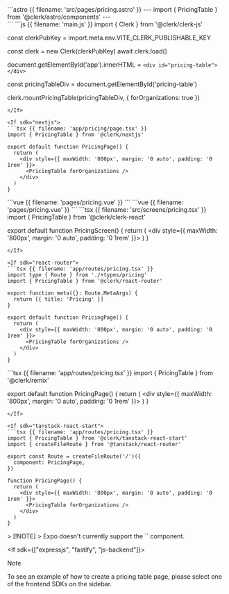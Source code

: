 <If sdk="astro">
  ```astro {{ filename: 'src/pages/pricing.astro' }}
  ---
  import { PricingTable } from '@clerk/astro/components'
  ---

  <html>
    <body>
      <div style="max-width: 800px; margin: 0 auto; padding: 0 1rem;">
        <PricingTable forOrganizations />
      </div>
    </body>
  </html>
  ```
</If>

<If sdk="js-frontend">
  ```js {{ filename: 'main.js' }}
  import { Clerk } from '@clerk/clerk-js'

  const clerkPubKey = import.meta.env.VITE_CLERK_PUBLISHABLE_KEY

  const clerk = new Clerk(clerkPubKey)
  await clerk.load()

  document.getElementById('app').innerHTML = `
    <div id="pricing-table"></div>
  `

  const pricingTableDiv = document.getElementById('pricing-table')

  clerk.mountPricingTable(pricingTableDiv, { forOrganizations: true })
  ```
</If>

<If sdk="nextjs">
  ```tsx {{ filename: 'app/pricing/page.tsx' }}
  import { PricingTable } from '@clerk/nextjs'

  export default function PricingPage() {
    return (
      <div style={{ maxWidth: '800px', margin: '0 auto', padding: '0 1rem' }}>
        <PricingTable forOrganizations />
      </div>
    )
  }
  ```
</If>

<If sdk="nuxt">
  ```vue {{ filename: 'pages/pricing.vue' }}
  <script setup lang="ts">
  // Components are automatically imported
  </script>

  <template>
    <main>
      <PricingTable forOrganizations />
    </main>
  </template>
  ```
</If>

<If sdk="vue">
  ```vue {{ filename: 'pages/pricing.vue' }}
  <script setup lang="ts">
  import { PricingTable } from '@clerk/vue'
  </script>

  <template>
    <main>
      <PricingTable forOrganizations />
    </main>
  </template>
  ```
</If>

<If sdk="react">
  ```tsx {{ filename: 'src/screens/pricing.tsx' }}
  import { PricingTable } from '@clerk/clerk-react'

  export default function PricingScreen() {
    return (
      <div style={{ maxWidth: '800px', margin: '0 auto', padding: '0 1rem' }}>
        <PricingTable forOrganizations />
      </div>
    )
  }
  ```
</If>

<If sdk="react-router">
  ```tsx {{ filename: 'app/routes/pricing.tsx' }}
  import type { Route } from './+types/pricing'
  import { PricingTable } from '@clerk/react-router'

  export function meta({}: Route.MetaArgs) {
    return [{ title: 'Pricing' }]
  }

  export default function PricingPage() {
    return (
      <div style={{ maxWidth: '800px', margin: '0 auto', padding: '0 1rem' }}>
        <PricingTable forOrganizations />
      </div>
    )
  }
  ```
</If>

<If sdk="remix">
  ```tsx {{ filename: 'app/routes/pricing.tsx' }}
  import { PricingTable } from '@clerk/remix'

  export default function PricingPage() {
    return (
      <div style={{ maxWidth: '800px', margin: '0 auto', padding: '0 1rem' }}>
        <PricingTable forOrganizations />
      </div>
    )
  }
  ```
</If>

<If sdk="tanstack-react-start">
  ```tsx {{ filename: 'app/routes/pricing.tsx' }}
  import { PricingTable } from '@clerk/tanstack-react-start'
  import { createFileRoute } from '@tanstack/react-router'

  export const Route = createFileRoute('/')({
    component: PricingPage,
  })

  function PricingPage() {
    return (
      <div style={{ maxWidth: '800px', margin: '0 auto', padding: '0 1rem' }}>
        <PricingTable forOrganizations />
      </div>
    )
  }
  ```
</If>

<If sdk="expo">
  > [!NOTE]
  > Expo doesn't currently support the `<PricingTable />` component.
</If>

<If sdk={["expressjs", "fastify", "js-backend"]}>
  > [!NOTE]
  > To see an example of how to create a pricing table page, please select one of the frontend SDKs on the sidebar.
</If>
